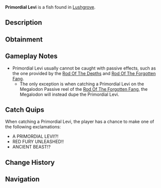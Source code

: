 {{FishInfobox
|image          = Primordial Levi.png
|rarity         = Secret
|sea            = Second Sea
|location       = [[Lushgrove]]
|sublocation    = 
|sources        = Fishing Rod
|nopassive      = 1
|radar_location = 
|prog_speed     = -85
|xp             = 6000
|weather        = Windy
|time           = Night
|season         = Autumn
|bait           = Luminous Larva
|base_weight    = 1200
|base_value     = 12000
|weight_range   = 750
|base_chance    = 1
|base_resil     = 3
}}
'''Primordial Levi''' is a {{Rarity|Secret}} fish found in [[Lushgrove]].

== Description ==
{{Description|A near-black fish with bright red accents, its menacing form a relic of a primal age.|Bestiary Entry}}

== Obtainment ==
{{Description|It stirs when the winds howl through the faded light.|Bestiary Hint}}
{{Fish Availability|
Lushgrove
|top_rods      = 
Free Spirit Rod\655.28\4588.14;
Azure Of Lagoon\588.32\4512.35;
Egg Rod\585.71\4574.83;
Blazebringer Rod\551.21\4187.52;
Great Dreamer Rod\526.54\4074.05;
Resourceful Rod\508.73\3844.29;
Destiny Rod\371.05\2656.2;
Event Horizon Rod\244.66\2612.24;
Astral Rod\244.66\2612.24;
Magma Rod\272.24\2951.08;
Verdant Shear Rod\513.72\4012.51;
Seraphic Rod\453.45\3541.74;
Challenger's Rod\443.77\3606.13;
Ethereal Prism Rod\428.58\3212.78;
Trident Rod\425.54\3323.75;
No-Life Rod\394.97\3226.26;
Rod Of The Forgotten Fang\372.49\2923.32;
Rod Of The Exalted One\343.09\2630.21;
Depthseeker Rod\330.15\2800.8;
Rod Of The Depths\316.18\2517.95;
Avalanche Rod\299.14\2543.45;
Volcanic Rod\294.38\2443.03;
Steady Rod\281.8\2490.89;
Zeus Rod\281.07\2332.62
|recommended   = Free Spirit Rod
}}

== Gameplay Notes ==
* Primordial Levi usually cannot be caught with passive effects, such as the one provided by the [[Rod Of The Depths]] and [[Rod Of The Forgotten Fang]].
** The only exception is when catching a Primordial Levi on the Megalodon Passive reel of the [[Rod Of The Forgotten Fang]], the Megalodon will instead dupe the Primordial Levi.

== Catch Quips ==
When catching a Primordial Levi, the player has a chance to make one of the following exclamations:
* A PRIMORDIAL LEVI!?!
* RED FURY UNLEASHED!!
* ANCIENT BEAST!?

== Change History ==
{{Change History|{{subst:Current Version}}}}

== Navigation ==
{{Fish Navbox|Lushgrove}}